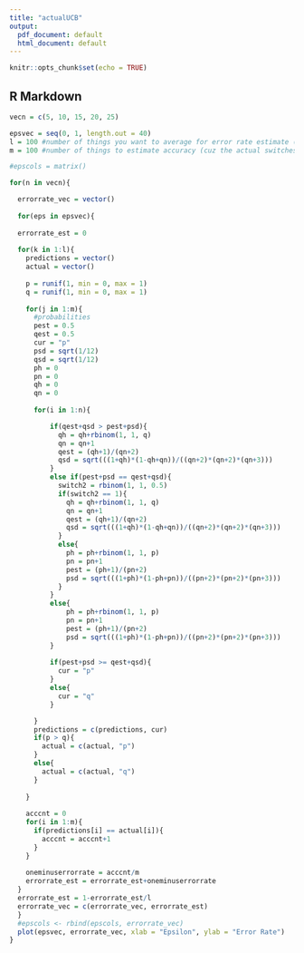 ```yaml
---
title: "actualUCB"
output:
  pdf_document: default
  html_document: default
---
```


```r
knitr::opts_chunk$set(echo = TRUE)
```

## R Markdown


```r

vecn = c(5, 10, 15, 20, 25)

epsvec = seq(0, 1, length.out = 40)
l = 100 #number of things you want to average for error rate estimate (cuz actual selection of p and q is drawn randomly)
m = 100 #number of things to estimate accuracy (cuz the actual switches can be random)

#epscols = matrix()

for(n in vecn){

  errorrate_vec = vector()
  
  for(eps in epsvec){
  
  errorrate_est = 0
  
  for(k in 1:l){
    predictions = vector()
    actual = vector()
    
    p = runif(1, min = 0, max = 1)
    q = runif(1, min = 0, max = 1)
    
    for(j in 1:m){
      #probabilities
      pest = 0.5
      qest = 0.5
      cur = "p"
      psd = sqrt(1/12)
      qsd = sqrt(1/12)
      ph = 0
      pn = 0
      qh = 0
      qn = 0
      
      for(i in 1:n){

          if(qest+qsd > pest+psd){
            qh = qh+rbinom(1, 1, q)
            qn = qn+1
            qest = (qh+1)/(qn+2)
            qsd = sqrt(((1+qh)*(1-qh+qn))/((qn+2)*(qn+2)*(qn+3)))
          }
          else if(pest+psd == qest+qsd){
            switch2 = rbinom(1, 1, 0.5)
            if(switch2 == 1){
              qh = qh+rbinom(1, 1, q)
              qn = qn+1
              qest = (qh+1)/(qn+2)
              qsd = sqrt(((1+qh)*(1-qh+qn))/((qn+2)*(qn+2)*(qn+3)))
            }
            else{
              ph = ph+rbinom(1, 1, p)
              pn = pn+1
              pest = (ph+1)/(pn+2)
              psd = sqrt(((1+ph)*(1-ph+pn))/((pn+2)*(pn+2)*(pn+3)))             
            }
          }
          else{
              ph = ph+rbinom(1, 1, p)
              pn = pn+1
              pest = (ph+1)/(pn+2)
              psd = sqrt(((1+ph)*(1-ph+pn))/((pn+2)*(pn+2)*(pn+3)))  
          }
          
          if(pest+psd >= qest+qsd){
            cur = "p"
          }
          else{
            cur = "q"
          }

      }
      predictions = c(predictions, cur)
      if(p > q){
        actual = c(actual, "p")
      }
      else{
        actual = c(actual, "q")
      }
      
    }
    
    acccnt = 0
    for(i in 1:m){
      if(predictions[i] == actual[i]){
        acccnt = acccnt+1
      }
    }
    
    oneminuserrorrate = acccnt/m
    errorrate_est = errorrate_est+oneminuserrorrate
  }
  errorrate_est = 1-errorrate_est/l
  errorrate_vec = c(errorrate_vec, errorrate_est)
  }
  #epscols <- rbind(epscols, errorrate_vec)
  plot(epsvec, errorrate_vec, xlab = "Epsilon", ylab = "Error Rate")
}
```

